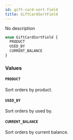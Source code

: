 ```yaml
---
id: gift-card-sort-field
title: GiftCardSortField
---
```


No description

```graphql
enum GiftCardSortField {
  PRODUCT
  USED_BY
  CURRENT_BALANCE
}
```

### Values

#### `PRODUCT`

Sort orders by product.

#### `USED_BY`

Sort orders by used by.

#### `CURRENT_BALANCE`

Sort orders by current balance.
